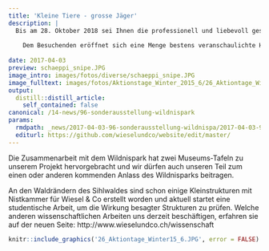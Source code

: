 ```yaml
---
title: 'Kleine Tiere - grosse Jäger'
description: |
  Bis am 28. Oktober 2018 sei Ihnen die professionell und liebevoll gestaltete Sonderausstellung zu Hermelin und Mauswiesel im Besucherzentrum Sihlwald empfohlen. 
  
    Dem Besuchenden eröffnet sich eine Menge bestens veranschaulichte Hintergrundinfos zu den beiden kleinsten Raubtieren der Schweiz. Verbinden Sie ihren Ausflug mit dem Schmökern im reichen Buchsortiment, einer Grillade an der Sihl oder dem Beobachten von Fischottern. 
      
date: 2017-04-03
preview: schaeppi_snipe.JPG
image_intro: images/fotos/diverse/schaeppi_snipe.JPG
image_fulltext: images/fotos/Aktionstage_Winter_2015_6/26_Aktiontage_Winter15_6.JPG
output:
  distill::distill_article:
    self_contained: false
canonical: /14-news/96-sonderausstellung-wildnispark
params:
  rmdpath: _news/2017-04-03-96-sonderausstellung-wildnispa/2017-04-03-96-sonderausstellung-wildnispa.Rmd
  editurl: https://github.com/wieselundco/website/edit/master/
---
```


Die Zusammenarbeit mit dem Wildnispark hat zwei Museums-Tafeln zu unserem Projekt hervorgebracht und wir dürfen auch unseren Teil zum einen oder anderen kommenden Anlass des Wildnisparks beitragen. 

An den Waldrändern des Sihlwaldes sind schon einige Kleinstrukturen mit Nistkammer für Wiesel & Co erstellt worden und aktuell startet eine studentische Arbeit, um die Wirkung besagter Strukturen zu prüfen.  Welche anderen wissenschaftlichen Arbeiten uns derzeit beschäftigen, erfahren sie auf der neuen Seite: http://www.wieselundco.ch/wissenschaft

```r
knitr::include_graphics('26_Aktiontage_Winter15_6.JPG', error = FALSE) #images/fotos/Aktionstage_Winter_2015_6/26_Aktiontage_Winter15_6.JPG
```



```r



```

<!--http://wieselundco.ch/14-news/96-sonderausstellung-wildnispark-->
